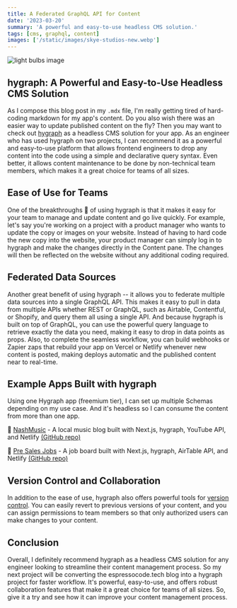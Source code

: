 ```yaml
---
title: A Federated GraphQL API for Content
date: '2023-03-20'
summary: 'A powerful and easy-to-use headless CMS solution.'
tags: [cms, graphql, content]
images: ['/static/images/skye-studios-new.webp']
---
```


![light bulbs image](/static/images/skye-studios-new.webp)

## hygraph: A Powerful and Easy-to-Use Headless CMS Solution

As I compose this blog post in my `.mdx` file, I'm really getting tired of hard-coding markdown for my app's content. Do you also wish there was an easier way to update published content on the fly? Then you may want to check out [hygraph](https://hygraph.com) as a headless CMS solution for your app. As an engineer who has used hygraph on two projects, I can recommend it as a powerful and easy-to-use platform that allows frontend engineers to drop any content into the code using a simple and declarative query syntax. Even better, it allows content maintenance to be done by non-technical team members, which makes it a great choice for teams of all sizes.

## Ease of Use for Teams

One of the breakthroughs 🙌 of using hygraph is that it makes it easy for your team to manage and update content and go live quickly. For example, let's say you're working on a project with a product manager who wants to update the copy or images on your website. Instead of having to hard code the new copy into the website, your product manager can simply log in to hygraph and make the changes directly in the Content pane. The changes will then be reflected on the website without any additional coding required.

## Federated Data Sources

Another great benefit of using hygraph -- it allows you to federate multiple data sources into a single GraphQL API. This makes it easy to pull in data from multiple APIs whether REST or GraphQL, such as Airtable, Contentful, or Shopify, and query them all using a single API. And because hygraph is built on top of GraphQL, you can use the powerful query language to retrieve exactly the data you need, making it easy to drop in data points as props. Also, to complete the seamless workflow, you can build webhooks or Zapier zaps that rebuild your app on Vercel or Netlify whenever new content is posted, making deploys automatic and the published content near to real-time.

## Example Apps Built with hygraph

Using one Hygraph app (freemium tier), I can set up multiple Schemas depending on my use case. And it's headless so I can consume the content from more than one app.

🎸 [NashMusic](https://nash-music-log.netlify.app/) - A local music blog built with Next.js, hygraph, YouTube API, and Netlify [(GitHub repo)](https://github.com/dfrho/nashville-music)

💼 [Pre Sales Jobs](https://presales-jobs.netlify.app/) - A job board built with Next.js, hygraph, AirTable API, and Netlify [(GitHub repo)](https://github.com/dfrho/presalesjobs)

## Version Control and Collaboration

In addition to the ease of use, hygraph also offers powerful tools for [version control](https://hygraph.com/docs/guides/content/versioning-content). You can easily revert to previous versions of your content, and you can assign permissions to team members so that only authorized users can make changes to your content.

## Conclusion

Overall, I definitely recommend hygraph as a headless CMS solution for any engineer looking to streamline their content management process. So my next project will be converting the espressocode.tech blog into a hygraph project for faster workflow.
It's powerful, easy-to-use, and offers robust collaboration features that make it a great choice for teams of all sizes. So, give it a try and see how it can improve your content management process.
